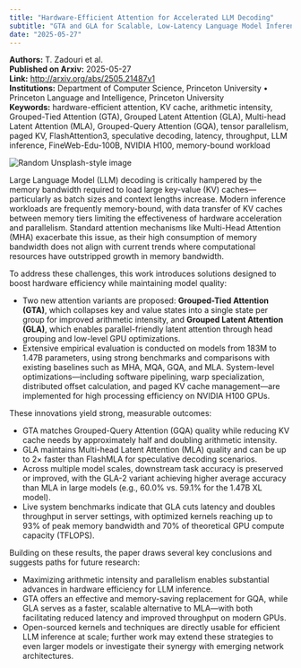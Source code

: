 ```yaml
---
title: "Hardware-Efficient Attention for Accelerated LLM Decoding"
subtitle: "GTA and GLA for Scalable, Low-Latency Language Model Inference"
date: "2025-05-27"
---
```


**Authors:** T. Zadouri et al.<br>
**Published on Arxiv:** 2025-05-27<br>
**Link:** <http://arxiv.org/abs/2505.21487v1><br>
**Institutions:** Department of Computer Science, Princeton University • Princeton Language and Intelligence, Princeton University<br>
**Keywords:** hardware-efficient attention, KV cache, arithmetic intensity, Grouped-Tied Attention (GTA), Grouped Latent Attention (GLA), Multi-head Latent Attention (MLA), Grouped-Query Attention (GQA), tensor parallelism, paged KV, FlashAttention3, speculative decoding, latency, throughput, LLM inference, FineWeb-Edu-100B, NVIDIA H100, memory-bound workload<br>

![Random Unsplash-style image](https://picsum.photos/800/400)
<!-- Context -->

Large Language Model (LLM) decoding is critically hampered by the memory bandwidth required to load large key-value (KV) caches—particularly as batch sizes and context lengths increase. Modern inference workloads are frequently memory-bound, with data transfer of KV caches between memory tiers limiting the effectiveness of hardware acceleration and parallelism. Standard attention mechanisms like Multi-Head Attention (MHA) exacerbate this issue, as their high consumption of memory bandwidth does not align with current trends where computational resources have outstripped growth in memory bandwidth.

To address these challenges, this work introduces solutions designed to boost hardware efficiency while maintaining model quality:

- Two new attention variants are proposed: **Grouped-Tied Attention (GTA)**, which collapses key and value states into a single state per group for improved arithmetic intensity, and **Grouped Latent Attention (GLA)**, which enables parallel-friendly latent attention through head grouping and low-level GPU optimizations.
- Extensive empirical evaluation is conducted on models from 183M to 1.47B parameters, using strong benchmarks and comparisons with existing baselines such as MHA, MQA, GQA, and MLA. System-level optimizations—including software pipelining, warp specialization, distributed offset calculation, and paged KV cache management—are implemented for high processing efficiency on NVIDIA H100 GPUs.

These innovations yield strong, measurable outcomes:

- GTA matches Grouped-Query Attention (GQA) quality while reducing KV cache needs by approximately half and doubling arithmetic intensity.
- GLA maintains Multi-head Latent Attention (MLA) quality and can be up to 2× faster than FlashMLA for speculative decoding scenarios.
- Across multiple model scales, downstream task accuracy is preserved or improved, with the GLA-2 variant achieving higher average accuracy than MLA in large models (e.g., 60.0% vs. 59.1% for the 1.47B XL model).
- Live system benchmarks indicate that GLA cuts latency and doubles throughput in server settings, with optimized kernels reaching up to 93% of peak memory bandwidth and 70% of theoretical GPU compute capacity (TFLOPS).

Building on these results, the paper draws several key conclusions and suggests paths for future research:

- Maximizing arithmetic intensity and parallelism enables substantial advances in hardware efficiency for LLM inference.
- GTA offers an effective and memory-saving replacement for GQA, while GLA serves as a faster, scalable alternative to MLA—with both facilitating reduced latency and improved throughput on modern GPUs.
- Open-sourced kernels and techniques are directly usable for efficient LLM inference at scale; further work may extend these strategies to even larger models or investigate their synergy with emerging network architectures.
